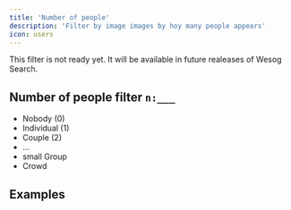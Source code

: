```yaml
---
title: 'Number of people'
description: 'Filter by image images by hoy many people appears'
icon: users
---
```


<Warning>This filter is not ready yet. It will be available in future realeases of Wesog Search.</Warning>

## Number of people filter `n:___`

- Nobody (0)
- Individual (1)
- Couple (2)
- ...
- small Group
- Crowd

## Examples
